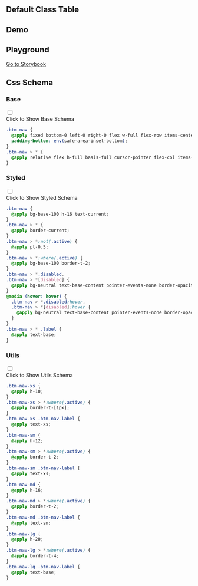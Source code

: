 

## Default Class Table
  
<CssTable name="bottom-navigation" />
  
## Demo
  
<Demo></Demo>

## Playground
  
[Go to Storybook](https://story.ui.icebreaker.top/?path=/docs/navigation-bottom-navigation--docs)
  
## Css Schema


### Base

<div className="collapse">
<input type="checkbox" /> 
<div class="collapse-title px-0">
<span class="btn">Click to Show Base Schema</span>
</div>
<div class="collapse-content"> 

```css
.btm-nav {
  @apply fixed bottom-0 left-0 right-0 flex w-full flex-row items-center justify-around;
  padding-bottom: env(safe-area-inset-bottom);
}
.btm-nav > * {
  @apply relative flex h-full basis-full cursor-pointer flex-col items-center justify-center gap-1;
}

```

</div>
</div>



### Styled

<div className="collapse">
<input type="checkbox" /> 
<div class="collapse-title px-0">
<span class="btn">Click to Show Styled Schema</span>
</div>
<div class="collapse-content"> 

```css
.btm-nav {
  @apply bg-base-100 h-16 text-current;
}
.btm-nav > * {
  @apply border-current;
}
.btm-nav > *:not(.active) {
  @apply pt-0.5;
}
.btm-nav > *:where(.active) {
  @apply bg-base-100 border-t-2;
}
.btm-nav > *.disabled,
.btm-nav > *[disabled] {
  @apply bg-neutral text-base-content pointer-events-none border-opacity-0 bg-opacity-10 text-opacity-20;
}
@media (hover: hover) {
  .btm-nav > *.disabled:hover,
  .btm-nav > *[disabled]:hover {
    @apply bg-neutral text-base-content pointer-events-none border-opacity-0 bg-opacity-10 text-opacity-20;
  }
}
.btm-nav > * .label {
  @apply text-base;
}

```

</div>
</div>



### Utils

<div className="collapse">
<input type="checkbox" /> 
<div class="collapse-title px-0">
<span class="btn">Click to Show Utils Schema</span>
</div>
<div class="collapse-content"> 

```css
.btm-nav-xs {
  @apply h-10;
}
.btm-nav-xs > *:where(.active) {
  @apply border-t-[1px];
}
.btm-nav-xs .btm-nav-label {
  @apply text-xs;
}
.btm-nav-sm {
  @apply h-12;
}
.btm-nav-sm > *:where(.active) {
  @apply border-t-2;
}
.btm-nav-sm .btm-nav-label {
  @apply text-xs;
}
.btm-nav-md {
  @apply h-16;
}
.btm-nav-md > *:where(.active) {
  @apply border-t-2;
}
.btm-nav-md .btm-nav-label {
  @apply text-sm;
}
.btm-nav-lg {
  @apply h-20;
}
.btm-nav-lg > *:where(.active) {
  @apply border-t-4;
}
.btm-nav-lg .btm-nav-label {
  @apply text-base;
}

```

</div>
</div>



